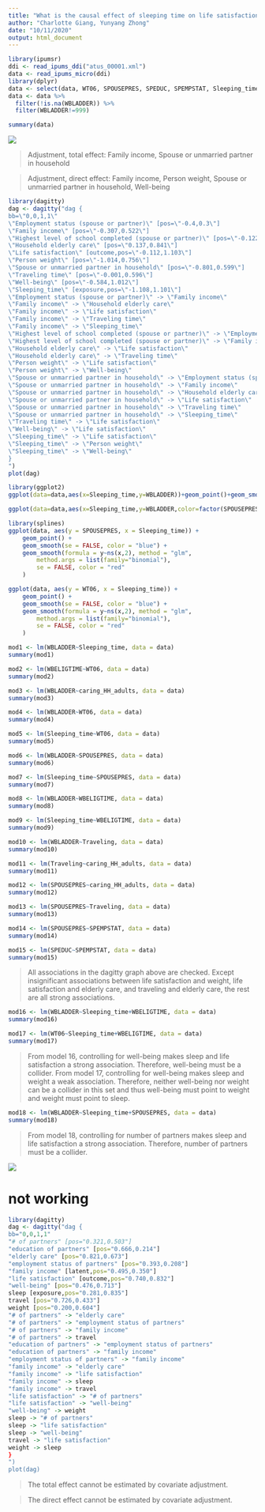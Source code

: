 ---
title: "What is the causal effect of sleeping time on life satisfaction?"
author: "Charlotte Giang, Yunyang Zhong"
date: "10/11/2020"
output: html_document
---

```{r,eval=TRUE, warning=FALSE, message=FALSE}
library(ipumsr)
ddi <- read_ipums_ddi("atus_00001.xml")
data <- read_ipums_micro(ddi)
library(dplyr) 
data <- select(data, WT06, SPOUSEPRES, SPEDUC, SPEMPSTAT, Sleeping_time, Traveling, FAMINCOME, WBLADDER, WBELIGTIME, caring_HH_adults)
data <- data %>%
  filter(!is.na(WBLADDER)) %>%
  filter(WBLADDER!=999)
```

```{r}
summary(data)
```

![](dag2.png)

> Adjustment, total effect: Family income, Spouse or unmarried partner in household

> Adjustment, direct effect: Family income, Person weight, Spouse or unmarried partner in household, Well-being

```{r, echo=FALSE, message=FALSE, eval=FALSE}
library(dagitty)
dag <- dagitty("dag {
bb=\"0,0,1,1\"
\"Employment status (spouse or partner)\" [pos=\"-0.4,0.3\"]
\"Family income\" [pos=\"-0.307,0.522\"]
\"Highest level of school completed (spouse or partner)\" [pos=\"-0.122,0.392\"]
\"Household elderly care\" [pos=\"0.137,0.841\"]
\"Life satisfaction\" [outcome,pos=\"-0.112,1.103\"]
\"Person weight\" [pos=\"-1.014,0.756\"]
\"Spouse or unmarried partner in household\" [pos=\"-0.801,0.599\"]
\"Traveling time\" [pos=\"-0.001,0.596\"]
\"Well-being\" [pos=\"-0.584,1.012\"]
\"Sleeping_time\" [exposure,pos=\"-1.108,1.101\"]
\"Employment status (spouse or partner)\" -> \"Family income\"
\"Family income\" -> \"Household elderly care\"
\"Family income\" -> \"Life satisfaction\"
\"Family income\" -> \"Traveling time\"
\"Family income\" -> \"Sleeping_time\"
\"Highest level of school completed (spouse or partner)\" -> \"Employment status (spouse or partner)\"
\"Highest level of school completed (spouse or partner)\" -> \"Family income\"
\"Household elderly care\" -> \"Life satisfaction\"
\"Household elderly care\" -> \"Traveling time\"
\"Person weight\" -> \"Life satisfaction\"
\"Person weight\" -> \"Well-being\"
\"Spouse or unmarried partner in household\" -> \"Employment status (spouse or partner)\"
\"Spouse or unmarried partner in household\" -> \"Family income\"
\"Spouse or unmarried partner in household\" -> \"Household elderly care\"
\"Spouse or unmarried partner in household\" -> \"Life satisfaction\"
\"Spouse or unmarried partner in household\" -> \"Traveling time\"
\"Spouse or unmarried partner in household\" -> \"Sleeping_time\"
\"Traveling time\" -> \"Life satisfaction\"
\"Well-being\" -> \"Life satisfaction\"
\"Sleeping_time\" -> \"Life satisfaction\"
\"Sleeping_time\" -> \"Person weight\"
\"Sleeping_time\" -> \"Well-being\"
}
")
plot(dag)
```

```{r}
library(ggplot2)
ggplot(data=data,aes(x=Sleeping_time,y=WBLADDER))+geom_point()+geom_smooth()
```

```{r}
ggplot(data=data,aes(x=Sleeping_time,y=WBLADDER,color=factor(SPOUSEPRES)))+geom_point()+geom_smooth()
```

```{r}
library(splines)
ggplot(data, aes(y = SPOUSEPRES, x = Sleeping_time)) +
    geom_point() +
    geom_smooth(se = FALSE, color = "blue") +
    geom_smooth(formula = y~ns(x,2), method = "glm",
        method.args = list(family="binomial"),
        se = FALSE, color = "red"
    )

ggplot(data, aes(y = WT06, x = Sleeping_time)) +
    geom_point() +
    geom_smooth(se = FALSE, color = "blue") +
    geom_smooth(formula = y~ns(x,2), method = "glm",
        method.args = list(family="binomial"),
        se = FALSE, color = "red"
    )
```

```{r, message=FALSE}
mod1 <- lm(WBLADDER~Sleeping_time, data = data)
summary(mod1)

mod2 <- lm(WBELIGTIME~WT06, data = data)
summary(mod2)
```

```{r}
mod3 <- lm(WBLADDER~caring_HH_adults, data = data)
summary(mod3)

mod4 <- lm(WBLADDER~WT06, data = data)
summary(mod4)
```

```{r, message=FALSE}
mod5 <- lm(Sleeping_time~WT06, data = data)
summary(mod5)

mod6 <- lm(WBLADDER~SPOUSEPRES, data = data)
summary(mod6)

mod7 <- lm(Sleeping_time~SPOUSEPRES, data = data)
summary(mod7)

mod8 <- lm(WBLADDER~WBELIGTIME, data = data)
summary(mod8)

mod9 <- lm(Sleeping_time~WBELIGTIME, data = data)
summary(mod9)

mod10 <- lm(WBLADDER~Traveling, data = data)
summary(mod10)
```

```{r}
mod11 <- lm(Traveling~caring_HH_adults, data = data)
summary(mod11)
```

```{r}
mod12 <- lm(SPOUSEPRES~caring_HH_adults, data = data)
summary(mod12)

mod13 <- lm(SPOUSEPRES~Traveling, data = data)
summary(mod13)

mod14 <- lm(SPOUSEPRES~SPEMPSTAT, data = data)
summary(mod14)

mod15 <- lm(SPEDUC~SPEMPSTAT, data = data)
summary(mod15)
```

> All associations in the dagitty graph above are checked. Except insignificant associations between life satisfaction and weight, life satisfaction and elderly care, and traveling and elderly care, the rest are all strong associations.

```{r}
mod16 <- lm(WBLADDER~Sleeping_time+WBELIGTIME, data = data)
summary(mod16)

mod17 <- lm(WT06~Sleeping_time+WBELIGTIME, data = data)
summary(mod17)
```

> From model 16, controlling for well-being makes sleep and life satisfaction a strong association. Therefore, well-being must be a collider. From model 17, controlling for well-being makes sleep and weight a weak association. Therefore, neither well-being nor weight can be a collider in this set and thus well-being must point to weight and weight must point to sleep.

```{r}
mod18 <- lm(WBLADDER~Sleeping_time+SPOUSEPRES, data = data)
summary(mod18)
```

> From model 18, controlling for number of partners makes sleep and life satisfaction a strong association. Therefore, number of partners must be a collider.

![](dagitty-model.png)

# not working
```{r, echo=FALSE, message=FALSE, eval=FALSE}
library(dagitty)
dag <- dagitty("dag {
bb="0,0,1,1"
"# of partners" [pos="0.321,0.503"]
"education of partners" [pos="0.666,0.214"]
"elderly care" [pos="0.821,0.673"]
"employment status of partners" [pos="0.393,0.208"]
"family income" [latent,pos="0.495,0.350"]
"life satisfaction" [outcome,pos="0.740,0.832"]
"well-being" [pos="0.476,0.713"]
sleep [exposure,pos="0.281,0.835"]
travel [pos="0.726,0.433"]
weight [pos="0.200,0.604"]
"# of partners" -> "elderly care"
"# of partners" -> "employment status of partners"
"# of partners" -> "family income"
"# of partners" -> travel
"education of partners" -> "employment status of partners"
"education of partners" -> "family income"
"employment status of partners" -> "family income"
"family income" -> "elderly care"
"family income" -> "life satisfaction"
"family income" -> sleep
"family income" -> travel
"life satisfaction" -> "# of partners"
"life satisfaction" -> "well-being"
"well-being" -> weight
sleep -> "# of partners"
sleep -> "life satisfaction"
sleep -> "well-being"
travel -> "life satisfaction"
weight -> sleep
}
")
plot(dag)
```

> The total effect cannot be estimated by covariate adjustment.

> The direct effect cannot be estimated by covariate adjustment.